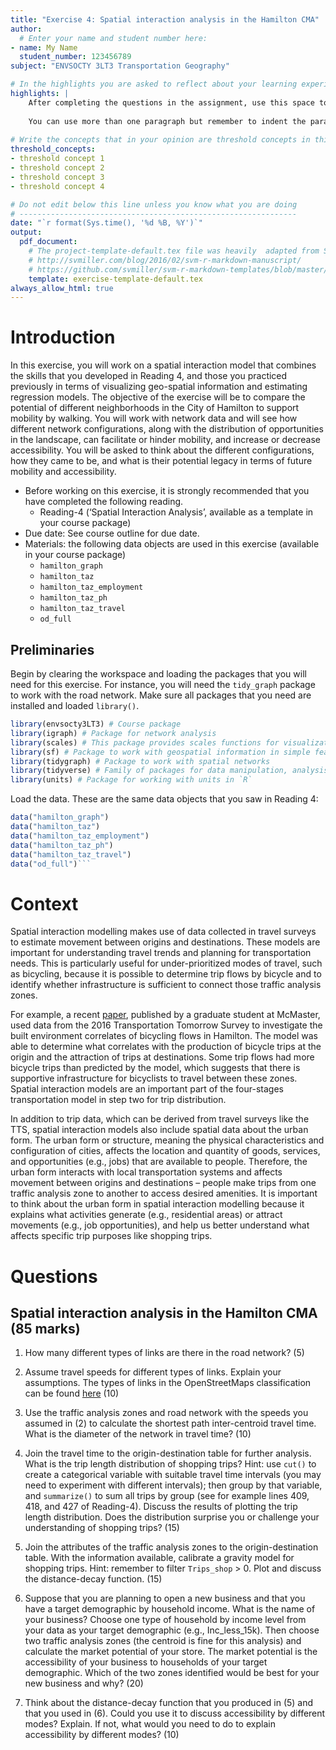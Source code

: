 ```yaml
---
title: "Exercise 4: Spatial interaction analysis in the Hamilton CMA"
author:
  # Enter your name and student number here:
- name: My Name
  student_number: 123456789
subject: "ENVSOCTY 3LT3 Transportation Geography"

# In the highlights you are asked to reflect about your learning experience while working on this exercise. This section is worth 10 marks.
highlights: |
    After completing the questions in the assignment, use this space to briefly write your thoughts about your learning experience. What did you learn working on this assignment? How were you challenged? Or was it easy?
    
    You can use more than one paragraph but remember to indent the paragraphs. This summary does not need to be very long, try to write it in about 200 words.
    
# Write the concepts that in your opinion are threshold concepts in this exercise. A threshold concept is a key idea that once you grasp it, it changes your understanding of a topic, phenomenon, subject, method, etc. Write between three and five threshold concepts that apply to your learning experience working on this exercise. This section is worth 5 marks.
threshold_concepts: 
- threshold concept 1
- threshold concept 2 
- threshold concept 3
- threshold concept 4

# Do not edit below this line unless you know what you are doing
# --------------------------------------------------------------
date: "`r format(Sys.time(), '%d %B, %Y')`"
output:
  pdf_document:
    # The project-template-default.tex file was heavily  adapted from Steven V. Miller's template for academic manuscripts. See:
    # http://svmiller.com/blog/2016/02/svm-r-markdown-manuscript/
    # https://github.com/svmiller/svm-r-markdown-templates/blob/master/svm-latex-ms.tex
    template: exercise-template-default.tex
always_allow_html: true
---
```


# Introduction

In this exercise, you will work on a spatial interaction model that combines the skills that you developed in Reading 4, and those you practiced previously in terms of visualizing geo-spatial information and estimating regression models. The objective of the exercise will be to compare the potential of different neighborhoods in the City of Hamilton to support mobility by walking. You will work with network data and will see how different network configurations, along with the distribution of opportunities in the landscape, can facilitate or hinder mobility, and increase or decrease accessibility. You will be asked to think about the different configurations, how they came to be, and what is their potential legacy in terms of future mobility and accessibility.

* Before working on this exercise, it is strongly recommended that you have completed the following reading.
    + Reading-4 ('Spatial Interaction Analysis', available as a template in your course package)
* Due date:	See course outline for due date.
* Materials: the following data objects are used in this exercise (available in your course package)
    + `hamilton_graph`
    + `hamilton_taz`
    + `hamilton_taz_employment`
    + `hamilton_taz_ph`
    + `hamilton_taz_travel`
    + `od_full`
    
## Preliminaries

Begin by clearing the workspace and loading the packages that you will need for this exercise. For instance, you will need the `tidy_graph` package to work with the road network. Make sure all packages that you need are installed and loaded `library()`. 
```r
library(envsocty3LT3) # Course package
library(igraph) # Package for network analysis
library(scales) # This package provides scales functions for visualization 
library(sf) # Package to work with geospatial information in simple features format
library(tidygraph) # Package to work with spatial networks
library(tidyverse) # Family of packages for data manipulation, analysis, and visualization
library(units) # Package for working with units in `R`
```

Load the data. These are the same data objects that you saw in Reading 4:
```r
data("hamilton_graph")
data("hamilton_taz")
data("hamilton_taz_employment")
data("hamilton_taz_ph")
data("hamilton_taz_travel")
data("od_full")```
```

# Context

Spatial interaction modelling makes use of data collected in travel surveys to estimate movement between origins and destinations. These models are important for understanding travel trends and planning for transportation needs. This is particularly useful for under-prioritized modes of travel, such as bicycling, because it is possible to determine trip flows by bicycle and to identify whether infrastructure is sufficient to connect those traffic analysis zones.

For example, a recent [paper](https://link.springer.com/article/10.1007/s11116-021-10197-1?wt_mc=Internal.Event.1.SEM.ArticleAuthorOnlineFirst&utm_source=ArticleAuthorOnlineFirst&utm_medium=email&utm_content=AA_en_06082018&ArticleAuthorOnlineFirst_20210611), published by a graduate student at McMaster, used data from the 2016 Transportation Tomorrow Survey to investigate the built environment correlates of bicycling flows in Hamilton. The model was able to determine what correlates with the production of bicycle trips at the origin and the attraction of trips at destinations. Some trip flows had more bicycle trips than predicted by the model, which suggests that there is supportive infrastructure for bicyclists to travel between these zones. Spatial interaction models are an important part of the four-stages transportation model in step two for trip distribution.

In addition to trip data, which can be derived from travel surveys like the TTS, spatial interaction models also include spatial data about the urban form. The urban form or structure, meaning the physical characteristics and configuration of cities, affects the location and quantity of goods, services, and opportunities (e.g., jobs) that are available to people. Therefore, the urban form interacts with local transportation systems and affects movement between origins and destinations – people make trips from one traffic analysis zone to another to access desired amenities. It is important to think about the urban form in spatial interaction modelling because it explains what activities generate (e.g., residential areas) or attract movements (e.g., job opportunities), and help us better understand what affects specific trip purposes like shopping trips.

# Questions

## Spatial interaction analysis in the Hamilton CMA (85 marks)

1. How many different types of links are there in the road network? (5)

2. Assume travel speeds for different types of links. Explain your assumptions. The types of links in the OpenStreetMaps classification can be found [here](https://wiki.openstreetmap.org/wiki/Key:highway) (10)

3. Use the traffic analysis zones and road network with the speeds you assumed in (2) to calculate the shortest path inter-centroid travel time. What is the diameter of the network in travel time? (10) 

4. Join the travel time to the origin-destination table for further analysis. What is the trip length distribution of shopping trips? Hint: use `cut()` to create a categorical variable with suitable travel time intervals (you may need to experiment with different intervals); then group by that variable, and `summarize()` to sum all trips by group (see for example lines 409, 418, and 427 of Reading-4). Discuss the results of plotting the trip length distribution. Does the distribution surprise you or challenge your understanding of shopping trips? (15)

5. Join the attributes of the traffic analysis zones to the origin-destination table. With the information available, calibrate a gravity model for shopping trips. Hint: remember to filter `Trips_shop` > 0. Plot and discuss the distance-decay function. (15)

6. Suppose that you are planning to open a new business and that you have a target demographic by household income. What is the name of your business? Choose one type of household by income level from your data as your target demographic (e.g., Inc_less_15k). Then choose two traffic analysis zones (the centroid is fine for this analysis) and calculate the market potential of your store. The market potential is the accessibility of your business to households of your target demographic. Which of the two zones identified would be best for your new business and why? (20)

7. Think about the distance-decay function that you produced in (5) and that you used in (6). Could you use it to discuss accessibility by different modes? Explain. If not, what would you need to do to explain accessibility by different modes? (10)
